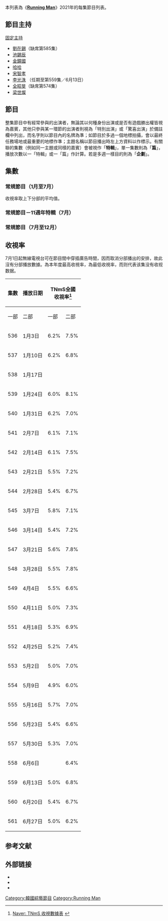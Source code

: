 {{Refimprove|time=2021-05-21T03:31:34+00:00}}
{{NoteTA
|1=zh-cn:刘在石;zh-hk:劉在錫;zh-tw:劉在錫
|2=zh-cn:HAHA;zh-hk:HAHA;zh-tw:哈哈
|3=zh-cn:池石镇;zh-hk:池錫辰;zh-tw:池錫辰
|4=zh-cn:金钟国;zh-hk:金鍾國;zh-tw:金鍾國
}}
{{Infobox television season
| season_name  = 2021年Running Man節目列表
| bgcolour     = #D8F781
| image        = 
| image_size   = 
| image_alt    = 
| caption      = 
| country      = {{KOR}}
| num_episodes = 
| network      = [[SBS株式會社|SBS]]
| first_aired  = 2021年1月3日
| last_aired   = 2021年12月26日
| prev_season  = [[2020年Running_Man節目列表|2020]]
| next_season  = [[2022年Running_Man節目列表|2022]]
| episode_list = [[Running_Man節目列表|Running Man節目列表]]
}}
本列表為《'''[[Running_Man|Running Man]]'''》2021年的每集節目列表。

== 節目主持 ==
;[[Running_Man成員列表|固定主持]]
*[[劉在錫|劉在錫]]（缺席第585集）
*[[池錫辰|池錫辰]]
*[[金鐘國|金鐘國]]
*[[Haha|哈哈]]
*[[宋智孝|宋智孝]]
*[[李光洙_(演員)|李光洙]] （任期至第559集／6月13日）
*[[全昭旻|全昭旻]]（缺席第574集）
*[[梁世燦|梁世燦]]

== 節目 ==
整集節目中有經常參與的出演者，無論其以何種身份出演或是否有遊戲勝出權皆視為嘉賓，其他只參與某一環節的出演者則視為「特別出演」或「驚喜出演」於備註欄中列出，而名字則以節目內的名牌為準；如節目於多過一個地標拍攝，會以最終任務場地或最重要的地標作準；主題名稱以節目播出時左上方資料以作標示。有關聯的集數（例如同一主題或同樣的嘉賓）會被視作「'''特輯'''」，單一集數則為「'''篇'''」，播放次數以一「特輯」或一「篇」作計算。若是多週一樣目的則為「'''企劃'''」。

== 集數 ==
=== 常規節目（1月至7月） ===
收視率取上下分部的平均值。
{{Episode table
|background = #8D3D63 |Title =  | EpisodeNumber =|| EpisodeNumberT =次數  | EpisodeNumber2 = | EpisodeNumber2T = 集數|title= |airdate= |viewers = |viewersT =TNmS全國<br>收視率  |Aux4= |Aux4T=AGB全國<br>收視率 
{{Episode list | EpisodeNumber =463 | EpisodeNumber2 =536 | Title =2021老千協會新年會－高手們的回歸競賽 | OriginalAirDate =1月3日 | Viewers =6.85% | Aux4 =6.75%}}
{{Episode list | EpisodeNumber =463、464 | EpisodeNumber2 =537 | Title =新年特輯：企劃意圖競賽－重新編寫的Running Man競賽 | OriginalAirDate =1月10日 | Viewers =6.5% | Aux4 =5.95%}}
{{Episode list | EpisodeNumber =464 | EpisodeNumber2 =538 | Title ={{small|同上}} | OriginalAirDate =1月17日 | Viewers =7.45% | Aux4 =6.5%}}
{{Episode list | EpisodeNumber =465 | EpisodeNumber2 =539 | Title =活動費死守競賽－重回燃燒的18歲 | OriginalAirDate =1月24日 | Viewers =7.05% | Aux4 =5.8%}}
{{Episode list | EpisodeNumber =466 | EpisodeNumber2 =540 | Title =不容易的姐姐們－我家的熊兄弟競賽 | OriginalAirDate =1月31日 | Viewers =6.6% | Aux4 =6.1%}}
{{Episode list | EpisodeNumber =467 | EpisodeNumber2 =541 | Title =Rising Star特輯：2021新年消災競賽－把我的不幸拿去 | OriginalAirDate =2月7日 | Viewers =6.6% | Aux4 =5.05%}}
{{Episode list | EpisodeNumber =468 | EpisodeNumber2 =542 | Title =The Penthouse特輯第2彈－2021 Running Man社區運動會競賽 | OriginalAirDate =2月14日 | Viewers =6.8% | Aux4 =5.75%}}
{{Episode list | EpisodeNumber =469 | EpisodeNumber2 =543 | Title =Running投資大會－投資的鬼才們競賽 | OriginalAirDate =2月21日 | Viewers =6.35% | Aux4 =5.4%}}
{{Episode list | EpisodeNumber =469、470 | EpisodeNumber2 =544 | Title = {{small|一半同上，一半同下}}| OriginalAirDate =2月28日 | Viewers =6.05% | Aux4 =5.45%}}
{{Episode list | EpisodeNumber =470 | EpisodeNumber2 =545 | Title =池錫辰生日特輯：錫辰's Day－現在去見金競賽 | OriginalAirDate =3月7日 | Viewers =6.45% | Aux4 =5.2%}}
{{Episode list | EpisodeNumber =471 | EpisodeNumber2 =546 | Title =Running王朝實錄－Running王朝實錄競賽 | OriginalAirDate =3月14日 | Viewers =6.3% | Aux4 =5%}}
{{Episode list | EpisodeNumber =472 | EpisodeNumber2 =547 | Title =劉大賞 VS 金大賞－大賞的品格競賽 | OriginalAirDate =3月21日 | Viewers =6.7% | Aux4 =5.8%}}
{{Episode list | EpisodeNumber =473 | EpisodeNumber2 =548 | Title =抓住FA中的星星－明星們的契約戰爭 | OriginalAirDate =3月28日 | Viewers =6.65% | Aux4 =5.5%}}
{{Episode list | EpisodeNumber =474 | EpisodeNumber2 =549 | Title =Running Man X Brave Girls特輯：成為偶像企劃－勇敢的偶像的一天競賽 | OriginalAirDate =4月4日 | Viewers =6.05% | Aux4 =5.1%}}
{{Episode list | EpisodeNumber =475 | EpisodeNumber2 =550 | Title =10分鐘 VS 1小時－甜蜜陰森的下班路競賽 | OriginalAirDate =4月11日 | Viewers =6.15% | Aux4 =4.95%}}
{{Episode list | EpisodeNumber =476 | EpisodeNumber2 =551 | Title =我也想找個藝能搭檔－搭檔信號藝能村競賽 | OriginalAirDate =4月18日 | Viewers =6.1% | Aux4 =5.5%}}
{{Episode list | EpisodeNumber =476、477 | EpisodeNumber2 =552 | Title ={{small|一半同上，一半同下}} | OriginalAirDate =4月25日 | Viewers =6.3% | Aux4 =4.75%}}
{{Episode list | EpisodeNumber =477 | EpisodeNumber2 =553 | Title =時光機競賽－91學期 Is BACK！競賽 | OriginalAirDate =5月2日 | Viewers =6% | Aux4 =4.85%}}
{{Episode list | EpisodeNumber =478 | EpisodeNumber2 =554 | Title =信用卡支付競賽－假如去廣播電台競賽 | OriginalAirDate =5月9日 | Viewers =5.45% | Aux4 =5.1%}}
{{Episode list | EpisodeNumber =479 | EpisodeNumber2 =555 | Title =聰明的逃出競賽－笨腦袋樂園競賽 | OriginalAirDate =5月16日 | Viewers =6.35% | Aux4 =5.85%}}
{{Episode list | EpisodeNumber =480 | EpisodeNumber2 =556 | Title =幫你尋找春天 | OriginalAirDate =5月23日 | Viewers =6% | Aux4 =5.1%}}
{{Episode list | EpisodeNumber =481 | EpisodeNumber2 =557 | Title =兒童節特輯：下班競賽－THE看眼色競賽 | OriginalAirDate =5月30日 | Viewers =6.15% | Aux4 =5.9%}}
{{Episode list | EpisodeNumber =482 | EpisodeNumber2 =558 | Title =做三頓飯－在錫三餐競賽 | OriginalAirDate =6月6日 | Viewers =5.5% | Aux4 =5.35%}}
{{Episode list | EpisodeNumber =483 | EpisodeNumber2 =559 | Title =再見，完美搭檔<ref>{{Cite web|title=李光洙確定從《Running Man》下車！奔跑10年的背叛長頸鹿：20個名場面回顧！屎手、蹩腳作弊、失控超爆笑！|url=https://www.elle.com/tw/entertainment/gossip/g36258529/lee-kwang-soo-left-running-man/|access-date=2022-01-01|date=2021-04-27|last=Sandy Lin|work=ELLE|language=zh-TW|archive-date=2022-01-01|archive-url=https://web.archive.org/web/20220101152517/https://www.elle.com/tw/entertainment/gossip/g36258529/lee-kwang-soo-left-running-man/|dead-url=no}}</ref> | OriginalAirDate =6月13日 | Viewers =5.9% | Aux4 =5.25%}}
{{Episode list | EpisodeNumber =484 | EpisodeNumber2 =560 | Title =縣血Day－Running娛樂俱樂部 | OriginalAirDate =6月20日 | Viewers =6.05% | Aux4 =4.7%}}
{{Episode list | EpisodeNumber =485 | EpisodeNumber2 =561 | Title =提前度假特輯：愉快 & 不愉快－豪傑男女度假競賽 | OriginalAirDate =6月27日 | Viewers =5.6% | Aux4 =4.8%}}
{{Episode list | EpisodeNumber =486| EpisodeNumber2 =562 | Title =小明太魚特輯：脫口地獄－長舌之日競賽 | OriginalAirDate =7月4日 | Viewers =6.0% | Aux4 =5.6%}}
}}

=== 常規節目－11週年特輯（7月） ===
{{Episode table
|background = #8D3D63 |Title =  | EpisodeNumber =|| EpisodeNumberT =次數  | EpisodeNumber2 = | EpisodeNumber2T = 集數|title= |airdate= |viewers = |viewersT =TNmS全國<br>收視率  |Aux4= |Aux4T=AGB全國<br>收視率 
{{Episode list | EpisodeNumber =487 | EpisodeNumber2 =563 | Title =角色死守競賽－有點奇妙的家族照片競賽<ref>{{Cite web|title=Running Man 11周年︱平《無限挑戰》紀錄 將成韓史上最長壽綜藝|url=https://www.hk01.com/即時娛樂/649340/running-man-11周年-平-無限挑戰-紀錄-將成韓史上最長壽綜藝|access-date=2022-01-01|date=2021-07-12|last=陳穎妍|work=香港01|language=zh-HK|archive-date=2022-01-01|archive-url=https://web.archive.org/web/20220101152457/https://www.hk01.com/%E5%8D%B3%E6%99%82%E5%A8%9B%E6%A8%82/649340/running-man-11%E5%91%A8%E5%B9%B4-%E5%B9%B3-%E7%84%A1%E9%99%90%E6%8C%91%E6%88%B0-%E7%B4%80%E9%8C%84-%E5%B0%87%E6%88%90%E9%9F%93%E5%8F%B2%E4%B8%8A%E6%9C%80%E9%95%B7%E5%A3%BD%E7%B6%9C%E8%97%9D|dead-url=no}}</ref> | OriginalAirDate =7月11日 | Viewers =5.7% | Aux4 =4.6%}}
}}

=== 常規節目（7月至12月） ===
{{Episode table
|background = #8D3D63 |Title =  | EpisodeNumber =|| EpisodeNumberT =次數  | EpisodeNumber2 = | EpisodeNumber2T = 集數|title= |airdate= |viewers = |viewersT =TNmS全國<br>收視率  |Aux4= |Aux4T=AGB全國<br>收視率 
{{Episode list | EpisodeNumber =488 | EpisodeNumber2 =564 | Title =但代價是後付－實現願望<ref>之後兩週因直播2020年夏季奧林匹克運動會而停播。</ref> | OriginalAirDate =7月18日 | Viewers =6.2% | Aux4 =4.8%}}
{{Episode list | EpisodeNumber =489 | EpisodeNumber2 =565 | Title =諧星協會特輯－諧星協會費失竊事件 | OriginalAirDate =8月8日 | Viewers =6.8% | Aux4 =5.2%}}
{{Episode list | EpisodeNumber =490 | EpisodeNumber2 =566 | Title =由我親手選擇命運－第一屆孝道金死守競賽 | OriginalAirDate =8月15日 | Viewers =6.8% | Aux4 =4.9%}}
{{Episode list | EpisodeNumber =491 | EpisodeNumber2 =567 | Title =選隊競賽－泳知 VS 齡智競賽 | OriginalAirDate =8月22日 | Viewers =5.2% | Aux4 =5.2%}}
{{Episode list | EpisodeNumber =492 | EpisodeNumber2 =568 | Title =納涼特輯：尋找最昂貴的布偶－恐怖玩偶鑑定師 | OriginalAirDate =8月29日 | Viewers =5.5% | Aux4 =4.6%}}
{{Episode list | EpisodeNumber =493 | EpisodeNumber2 =569 | Title =情侶競賽－劉Raise Man Up!競賽<ref>{{Cite web|title=《Running Man》梁世燦不忍了！對金鍾國發怒，揚言被懲罰第一個就指名他，結果反轉再反轉～|url=https://tw.news.yahoo.com/running-man-%E6%A2%81%E4%B8%96%E7%87%A6%E4%B8%8D%E5%BF%8D%E4%BA%86-%E5%B0%8D%E9%87%91%E9%8D%BE%E5%9C%8B%E7%99%BC%E6%80%92-%E6%8F%9A%E8%A8%80%E8%A2%AB%E6%87%B2%E7%BD%B0%E7%AC%AC-053000762.html|access-date=2022-01-01|work=tw.news.yahoo.com|language=zh-TW|archive-date=2022-01-01|archive-url=https://web.archive.org/web/20220101152459/https://tw.news.yahoo.com/running-man-%E6%A2%81%E4%B8%96%E7%87%A6%E4%B8%8D%E5%BF%8D%E4%BA%86-%E5%B0%8D%E9%87%91%E9%8D%BE%E5%9C%8B%E7%99%BC%E6%80%92-%E6%8F%9A%E8%A8%80%E8%A2%AB%E6%87%B2%E7%BD%B0%E7%AC%AC-053000762.html|dead-url=no}}</ref> | OriginalAirDate =9月5日 | Viewers =5.1% | Aux4 =4.6%}}
{{Episode list | EpisodeNumber =494 | EpisodeNumber2 =570 | Title =抓住黑手黨－混亂的Running Man競賽 | OriginalAirDate =9月12日 | Viewers =5.6% | Aux4 =4.2%}}
{{Episode list | EpisodeNumber =495 | EpisodeNumber2 =571 | Title =體育館復興企劃－國館長與國家代表競賽 | OriginalAirDate =9月19日 | Viewers =4.9% | Aux4 =4.3%}}
{{Episode list | EpisodeNumber =496 | EpisodeNumber2 =572 | Title =Running Man X 女子排球隊：女子排球選手隊－火花四濺的換乘契約競賽 | OriginalAirDate =9月26日 | Viewers =4.4% | Aux4 =5.9%}}
{{Episode list | EpisodeNumber =496 | EpisodeNumber2 =573 | Title ={{small|同上}} | OriginalAirDate =10月3日 | Viewers =6.3% | Aux4 =5.5%}}
{{Episode list | EpisodeNumber =496、497 | EpisodeNumber2 =574 | Title =意大利特輯：艱難的意大利紳士淑女之路－有品味的西餐路 | OriginalAirDate =10月10日 | Viewers =5.1% | Aux4 =4.6%}}
{{Episode list | EpisodeNumber =498 | EpisodeNumber2 =575 | Title =魷魚遊戲特輯－八爪魚遊戲<ref>{{Cite web|title=《Running Man》向《魷魚遊戲》致敬 落足心思神複製劇中場面|url=https://www.hk01.com/即時娛樂/689844/running-man-向-魷魚遊戲-致敬-落足心思神複製劇中場面|access-date=2022-01-01|date=2021-10-19|last=趙允琳|work=香港01|language=zh-HK|archive-date=2022-02-12|archive-url=https://web.archive.org/web/20220212003116/https://www.hk01.com/%E5%8D%B3%E6%99%82%E5%A8%9B%E6%A8%82/689844/running-man-%E5%90%91-%E9%AD%B7%E9%AD%9A%E9%81%8A%E6%88%B2-%E8%87%B4%E6%95%AC-%E8%90%BD%E8%B6%B3%E5%BF%83%E6%80%9D%E7%A5%9E%E8%A4%87%E8%A3%BD%E5%8A%87%E4%B8%AD%E5%A0%B4%E9%9D%A2|dead-url=no}}</ref> | OriginalAirDate =10月17日 | Viewers =5.4% | Aux4 =5.1%}}
{{Episode list | EpisodeNumber =499 | EpisodeNumber2 =576 | Title =命運的選擇－黃金比例競賽 | OriginalAirDate =10月24日 | Viewers =5.6% | Aux4 =5.2%}}
{{Episode list | EpisodeNumber =500 | EpisodeNumber2 =577 | Title =打賭特輯：重生企劃－不幸的住宅競賽 | OriginalAirDate =10月31日 | Viewers =6% | Aux4 =4.6%}}
{{Episode list | EpisodeNumber =501 | EpisodeNumber2 =578 | Title =Running山友會秋季郊遊會：互相認識的競賽－我花錢買的Running山友會競賽 | OriginalAirDate =11月7日 | Viewers =5.3% | Aux4 =4.9%}}
{{Episode list | EpisodeNumber =502 | EpisodeNumber2 =579 | Title =Street Woman Fighter特輯－Street Human Fighter競賽 | OriginalAirDate =11月14日 | Viewers =6.6% | Aux4 =4.4%}}
{{Episode list | EpisodeNumber =503 | EpisodeNumber2 =580 | Title =Running Man VS 製作組－2021Running Man懲罰協商競賽 | OriginalAirDate =11月21日 | Viewers =5.4% | Aux4 =5.3%}}
{{Episode list | EpisodeNumber =504 | EpisodeNumber2 =581 | Title =迎接新千年－世紀末的預言者們競賽 | OriginalAirDate =11月28日 | Viewers =5.7% | Aux4 =4.7%}}
{{Episode list | EpisodeNumber =505 | EpisodeNumber2 =582 | Title =梁世燦生日特輯：我們是藝能家族－孝子洞梁世燦競賽<ref>{{Cite web|title=《Running Man》劉在錫爆料：「尹恩惠打電話來了！」宋智孝乾脆問金鍾國：「我好還是尹恩惠好呢」|url=https://tw.news.yahoo.com/running-man-%E5%8A%89%E5%9C%A8%E9%8C%AB%E7%88%86%E6%96%99-%E5%B0%B9%E6%81%A9%E6%83%A0%E6%89%93%E9%9B%BB%E8%A9%B1%E4%BE%86%E4%BA%86-%E5%AE%8B%E6%99%BA%E5%AD%9D%E4%B9%BE%E8%84%86%E5%95%8F%E9%87%91%E9%8D%BE%E5%9C%8B-040000538.html|access-date=2022-01-01|work=tw.news.yahoo.com|language=zh-TW|archive-date=2022-01-01|archive-url=https://web.archive.org/web/20220101152453/https://tw.news.yahoo.com/running-man-%E5%8A%89%E5%9C%A8%E9%8C%AB%E7%88%86%E6%96%99-%E5%B0%B9%E6%81%A9%E6%83%A0%E6%89%93%E9%9B%BB%E8%A9%B1%E4%BE%86%E4%BA%86-%E5%AE%8B%E6%99%BA%E5%AD%9D%E4%B9%BE%E8%84%86%E5%95%8F%E9%87%91%E9%8D%BE%E5%9C%8B-040000538.html|dead-url=no}}</ref> | OriginalAirDate =12月5日 | Viewers =5.2% | Aux4 =4.5%}}
{{Episode list | EpisodeNumber =506 | EpisodeNumber2 =583 | Title =錫辰的細胞們競賽 | OriginalAirDate =12月12日 | Viewers =5.5% | Aux4 =4.7%}}
{{Episode list | EpisodeNumber =507 | EpisodeNumber2 =584 | Title =年末派對特輯：2021機智的年末派對－年末特輯競賽 | OriginalAirDate =12月19日 | Viewers =4.9% | Aux4 =5.2%}}
{{Episode list | EpisodeNumber =508 | EpisodeNumber2 =585 | Title =Running Man年末結算特輯 | OriginalAirDate =12月26日 | Viewers =5.4% | Aux4 =5.4%}}
}}

== 收視率 ==
7月1日起無線電視台可在節目間中穿插廣告時間，因而取消分部播出的安排，故此沒有分部播放數據。{{color|red|'''紅色'''}}為本年度最高收視率，{{color|blue|'''藍色'''}}為最低收視率，而{{color|grey|'''空格'''}}则代表该集没有收视数据。
{| class="wikitable sortable" style="text-align:center;"
|-
! rowspan=2|集數 !! rowspan=2|播放日期 !! colspan=2|TNmS全國<br />收視率<ref>[https://m.search.naver.com/search.naver?sm=mtb_hty.top&where=m&query=TNMS++%EC%8B%9C%EC%B2%AD%EB%A5%A0&oquery=05%EC%9B%9413%EC%9D%BC++TNMS++%EC%8B%9C%EC%B2%AD%EB%A5%A0&tqi=TYBhglpVuowssuf%2BZewsssssscC-394882 Naver: TNmS 收視數據表] {{Wayback|url=https://m.search.naver.com/search.naver?sm=mtb_hty.top&where=m&query=TNMS++%EC%8B%9C%EC%B2%AD%EB%A5%A0&oquery=05%EC%9B%9413%EC%9D%BC++TNMS++%EC%8B%9C%EC%B2%AD%EB%A5%A0&tqi=TYBhglpVuowssuf%2BZewsssssscC-394882 |date=20211222172054 }}{{ko}}</ref>!! colspan=2|AGB全國<br />收視率<ref>[http://www.nielsenkorea.co.kr/tv_terrestrial_day.asp?menu=Tit_1&sub_menu=1_1&area=00 AGB Nielsen Media Research 收視數據表] {{Wayback|url=http://www.nielsenkorea.co.kr/tv_terrestrial_day.asp?menu=Tit_1&sub_menu=1_1&area=00 |date=20170317134758 }}{{ko}}</ref>
|-
! 一部 !! 二部 !! 一部 !! 二部
|-
! 536
| 1月3日 || 6.2% || 7.5% || {{color|red|'''5.9%'''}} || 7.6%
|-
! 537
| 1月10日 || 6.2% || 6.8% || 4.9% || 7.0%
|-
! 538
| 1月17日 || {{color|red|'''6.7%'''}} || {{color|red|'''8.2%'''}} || 5.1% || {{color|red|'''7.9%'''}}
|-
! 539
| 1月24日 || 6.0% || 8.1% || 4.9% || 6.7%
|-
! 540
| 1月31日 || 6.2% || 7.0% || 5.8% || 6.4%
|-
! 541
| 2月7日 || 6.1% || 7.1% || 4.4% || 5.7%
|-
! 542
| 2月14日 || 6.1% || 7.5% || 5.2% || 6.3%
|-
! 543
| 2月21日 || 5.5% || 7.2% || 5.1% || 5.7%
|-
! 544
| 2月28日 || 5.4% || 6.7% || 4.7% || 6.2%
|-
! 545
| 3月7日 || 5.8% || 7.1% || 4.6% || 5.8%
|-
! 546
| 3月14日 || 5.4% || 7.2% || 4.8% || 5.2%
|-
! 547
| 3月21日 || 5.6% || 7.8% || 4.8% || 6.8%
|-
! 548
| 3月28日 || 5.5% || 7.8% || 4.7% || 6.3%
|-
! 549
| 4月4日 || 5.5% || 6.6% || 4.3% || 5.9%
|-
! 550
| 4月11日 || 5.0% || 7.3% || 4.3% ||5.6% 
|-
! 551
| 4月18日 || 5.3% || 6.9% || 4.6% || 6.4%
|-
! 552
| 4月25日 || 5.2% || 7.4% || {{color|blue|'''3.9%'''}} || 5.6%
|-
! 553
| 5月2日 || 5.0% ||7.0% || 4.3% || 5.4%
|-
! 554
| 5月9日 || 4.9% || 6.0% || 4.2% || 6.0% 
|-
! 555
| 5月16日 || 5.7% || 7.0% || 5.2% || 6.5%
|-
! 556
| 5月23日 || 5.4% || 6.6% || 4.6% || 5.6%
|-
! 557
| 5月30日 || 5.3% || 7.0% || 5.1% || 6.7%
|-
! 558
| 6月6日 || {{color|blue|'''4.6%'''}} || 6.4% || 4.3% || 6.4%
|-
! 559
| 6月13日 || 5.0% || 6.8% || 4.5% || 6.0%
|-
! 560
| 6月20日 || 5.4% ||6.7% || 4.1% || 5.3%
|-
! 561
| 6月27日 || 5.0% || 6.2% || 4.0% || 5.6%
|}

== 参考文献 ==
{{reflist|2}}

== 外部链接 ==
* {{official|runningman.sbs.co.kr|韓國SBS官方網站}}{{ko}}
* {{instagram|sbs_runningman_sbs|Running Man}}
* {{facebook|gorunningman|Running Man}}

{{Running Man}}

[[Category:韓國綜藝節目|Category:韓國綜藝節目]]
[[Category:Running_Man|Category:Running Man]]